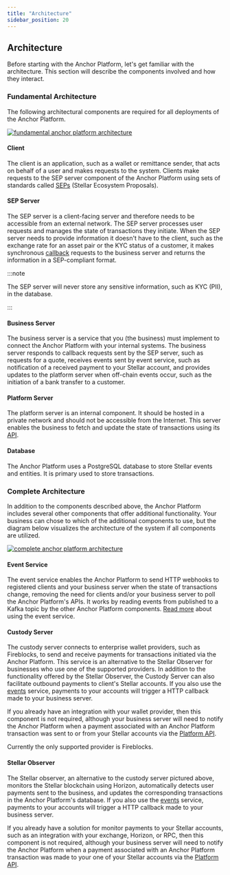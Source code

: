```yaml
---
title: "Architecture"
sidebar_position: 20
---
```


## Architecture

Before starting with the Anchor Platform, let's get familiar with the architecture. This section will describe the components involved and how they interact.

### Fundamental Architecture

The following architectural components are required for all deployments of the Anchor Platform.

[![fundamental anchor platform architecture](/assets/anchor-platform-architecture-1.png)](/assets/anchor-platform-architecture-1.png)

#### Client

The client is an application, such as a wallet or remittance sender, that acts on behalf of a user and makes requests to the system. Clients make requests to the SEP server component of the Anchor Platform using sets of standards called [SEPs][seps] (Stellar Ecosystem Proposals).

#### SEP Server

The SEP server is a client-facing server and therefore needs to be accessible from an external network. The SEP server processes user requests and manages the state of transactions they initiate. When the SEP server needs to provide information it doesn't have to the client, such as the exchange rate for an asset pair or the KYC status of a customer, it makes synchronous [callback][callback-api] requests to the business server and returns the information in a SEP-compliant format.

:::note

The SEP server will never store any sensitive information, such as KYC (PII), in the database.

:::

#### Business Server

The business server is a service that you (the business) must implement to connect the Anchor Platform with your internal systems. The business server responds to callback requests sent by the SEP server, such as requests for a quote, receives events sent by event service, such as notification of a received payment to your Stellar account, and provides updates to the platform server when off-chain events occur, such as the initiation of a bank transfer to a customer.

#### Platform Server

The platform server is an internal component. It should be hosted in a private network and should not be accessible from the Internet. This server enables the business to fetch and update the state of transactions using its [API][platform-api].

#### Database

The Anchor Platform uses a PostgreSQL database to store Stellar events and entities. It is primary used to store transactions.

### Complete Architecture

In addition to the components described above, the Anchor Platform includes several other components that offer additional functionality. Your business can chose to which of the additional components to use, but the diagram below visualizes the architecture of the system if all components are utilized.

[![complete anchor platform architecture](/assets/anchor-platform-architecture-2.png)](/assets/anchor-platform-architecture-2.png)

#### Event Service

The event service enables the Anchor Platform to send HTTP webhooks to registered clients and your business server when the state of transactions change, removing the need for clients and/or your business server to poll the Anchor Platform's APIs. It works by reading events from published to a Kafka topic by the other Anchor Platform components. [Read more][events] about using the event service.

#### Custody Server

The custody server connects to enterprise wallet providers, such as Fireblocks, to send and receive payments for transactions initiated via the Anchor Platform. This service is an alternative to the Stellar Observer for businesses who use one of the supported providers. In addition to the functionality offered by the Stellar Observer, the Custody Server can also facilitate outbound payments to client's Stellar accounts. If you also use the [events] service, payments to your accounts will trigger a HTTP callback made to your business server.

If you already have an integration with your wallet provider, then this component is not required, although your business server will need to notify the Anchor Platform when a payment associated with an Anchor Platform transaction was sent to or from your Stellar accounts via the [Platform API][platform-api].

Currently the only supported provider is Fireblocks.

#### Stellar Observer

The Stellar observer, an alternative to the custody server pictured above, monitors the Stellar blockchain using Horizon, automatically detects user payments sent to the business, and updates the corresponding transactions in the Anchor Platform's database. If you also use the [events] service, payments to your accounts will trigger a HTTP callback made to your business server.

If you already have a solution for monitor payments to your Stellar accounts, such as an integration with your exchange, Horizon, or RPC, then this component is not required, although your business server will need to notify the Anchor Platform when a payment associated with an Anchor Platform transaction was made to your one of your Stellar accounts via the [Platform API][platform-api].

[seps]: https://github.com/stellar/stellar-protocol/blob/master/ecosystem/README.md
[platform-api]: ../api-reference/platform/transactions/README.mdx
[callback-api]: ../api-reference/callbacks/README.mdx
[events]: ./events/README.mdx
